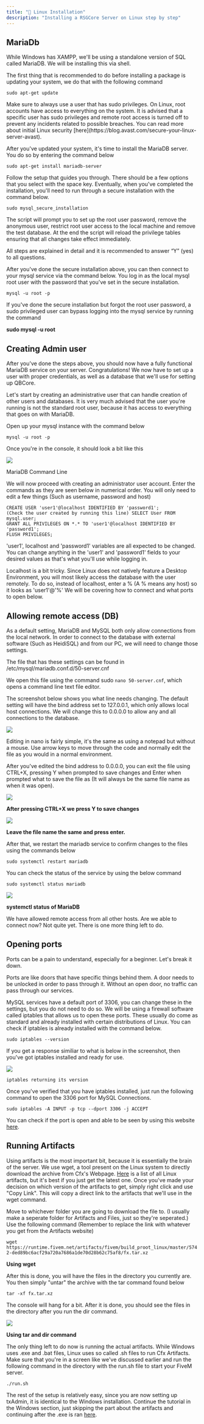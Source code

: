 ```yaml
---
title: "🐧 Linux Installation"
description: "Installing a RSGCore Server on Linux step by step"
---
```


## MariaDb

While Windows has XAMPP, we'll be using a standalone version of SQL called MariaDB. We will be installing this via shell. 

The first thing that is recommended to do before installing a package is updating your system, we do that with the following command

```
sudo apt-get update
```

<Warning>
Make sure to always use a user that has sudo privileges. On Linux, root accounts have access to everything on the system. It is advised that a specific user has sudo privileges and remote root access is turned off to prevent any incidents related to possible breaches. You can read more about initial Linux security [here](https://blog.avast.com/secure-your-linux-server-avast).
</Warning>

After you've updated your system, it's time to install the MariaDB server. You do so by entering the command below

```
sudo apt-get install mariadb-server
```
Follow the setup that guides you through. There should be a few options that you select with the space key. Eventually, when you've completed the installation, you'll need to run through a secure installation with the command below.

```
sudo mysql_secure_installation
```

The script will prompt you to set up the root user password, remove the anonymous user, restrict root user access to the local machine and remove the test database. At the end the script will reload the privilege tables ensuring that all changes take effect immediately.

All steps are explained in detail and it is recommended to answer “Y” (yes) to all questions.

After you've done the secure installation above, you can then connect to your mysql service via the command below. You log in as the local mysql root user with the password that you've set in the secure installation.

```
mysql -u root -p
```

<Info>
If you've done the secure installation but forgot the root user password, a sudo privileged user can bypass logging into the mysql service by running the command

**sudo mysql -u root**
</Info>

## Creating Admin user

After you've done the steps above, you should now have a fully functional MariaDB service on your server. Congratulations! We now have to set up a user with proper credentials, as well as a database that we'll use for setting up QBCore.

Let's start by creating an administrative user that can handle creation of other users and databases. It is very much advised that the user you're running is not the standard root user, because it has access to everything that goes on with MariaDB.

Open up your mysql instance with the command below

```
mysql -u root -p
```
Once you're in the console, it should look a bit like this

![](https://docs.qbcore.org/~gitbook/image?url=https%3A%2F%2F550110915-files.gitbook.io%2F%7E%2Ffiles%2Fv0%2Fb%2Fgitbook-x-prod.appspot.com%2Fo%2Fspaces%252FBTxg66Z0GQkOQS46Nzn3%252Fuploads%252FSsBy34XsheOK1BY9hmxi%252FTerminus_LjifucOy4i.png%3Falt%3Dmedia%26token%3Da3631ba4-7023-4e2e-af09-9768a1f2339f&width=768&dpr=1&quality=100&sign=95ad2ded&sv=1)

MariaDB Command Line

We will now proceed with creating an administrator user account. Enter the commands as they are seen below in numerical order. You will only need to edit a few things (Such as username, password and host)

```
CREATE USER 'user1'@localhost IDENTIFIED BY 'password1';
(Check the user created by running this line) SELECT User FROM mysql.user;
GRANT ALL PRIVILEGES ON *.* TO 'user1'@localhost IDENTIFIED BY 'password1';
FLUSH PRIVILEGES;
```
<Info>
'user1', localhost and 'password1' variables are all expected to be changed. You can change anything in the 'user1' and 'password1' fields to your desired values as that's what you'll use while logging in.

Localhost is a bit tricky. Since Linux does not natively feature a Desktop Environment, you will most likely access the database with the user remotely. To do so, instead of localhost, enter a % (A % means any host) so it looks as 'user1'@'%' We will be covering how to connect and what ports to open below.
</Info>

## Allowing remote access (DB)

As a default setting, MariaDB and MySQL both only allow connections from the local network. In order to connect to the database with external software (Such as HeidiSQL) and from our PC, we will need to change those settings.

The file that has these settings can be found in /etc/mysql/mariadb.conf.d/50-server.cnf

We open this file using the command sudo `nano 50-server.cnf`, which opens a command line text file editor.

The screenshot below shows you what line needs changing. The default setting will have the bind address set to 127.0.0.1, which only allows local host connections. We will change this to 0.0.0.0 to allow any and all connections to the database.

![](https://docs.qbcore.org/~gitbook/image?url=https%3A%2F%2F550110915-files.gitbook.io%2F%7E%2Ffiles%2Fv0%2Fb%2Fgitbook-x-prod.appspot.com%2Fo%2Fspaces%252FBTxg66Z0GQkOQS46Nzn3%252Fuploads%252FdxJHHZoBqSYWgSVXbIlY%252FTerminus_SOG5oqcssc.png%3Falt%3Dmedia%26token%3D7d2f252f-dc2f-48ca-9051-3b8b9b6050f8&width=768&dpr=1&quality=100&sign=82a8eb6a&sv=1)

Editing in nano is fairly simple, it's the same as using a notepad but without a mouse. Use arrow keys to move through the code and normally edit the file as you would in a normal environment.

After you've edited the bind address to 0.0.0.0, you can exit the file using CTRL+X, pressing Y when prompted to save changes and Enter when prompted what to save the file as (It will always be the same file name as when it was open).

![](https://docs.qbcore.org/~gitbook/image?url=https%3A%2F%2F550110915-files.gitbook.io%2F%7E%2Ffiles%2Fv0%2Fb%2Fgitbook-x-prod.appspot.com%2Fo%2Fspaces%252FBTxg66Z0GQkOQS46Nzn3%252Fuploads%252Fjr4sAE1y81FpibF6PKAM%252FTerminus_Sf4x4s5sbx.png%3Falt%3Dmedia%26token%3Ddb1df68c-8c9b-4a37-89e1-e74a701fa30d&width=768&dpr=1&quality=100&sign=12642665&sv=1)

**After pressing CTRL+X we press Y to save changes**

![](https://docs.qbcore.org/~gitbook/image?url=https%3A%2F%2F550110915-files.gitbook.io%2F%7E%2Ffiles%2Fv0%2Fb%2Fgitbook-x-prod.appspot.com%2Fo%2Fspaces%252FBTxg66Z0GQkOQS46Nzn3%252Fuploads%252FyZlw9kSi63J4qh2c7X8b%252FTerminus_Ot5jFzizkD.png%3Falt%3Dmedia%26token%3D11d251e6-d899-44c2-9b78-10bf37f31688&width=768&dpr=1&quality=100&sign=f2a911e7&sv=1)

**Leave the file name the same and press enter.**

After that, we restart the mariadb service to confirm changes to the files using the commands below

`sudo systemctl restart mariadb`

You can check the status of the service by using the below command

`sudo systemctl status mariadb`

![](https://docs.qbcore.org/~gitbook/image?url=https%3A%2F%2F550110915-files.gitbook.io%2F%7E%2Ffiles%2Fv0%2Fb%2Fgitbook-x-prod.appspot.com%2Fo%2Fspaces%252FBTxg66Z0GQkOQS46Nzn3%252Fuploads%252FDS6oXJo0EwI3xlcGNQH1%252FTerminus_f7VVyPHkLC.png%3Falt%3Dmedia%26token%3Dde93de50-395c-4a7a-bb31-97060fa4de31&width=768&dpr=1&quality=100&sign=524c26d5&sv=1)

**systemctl status of MariaDB**

We have allowed remote access from all other hosts. Are we able to connect now? Not quite yet. There is one more thing left to do.

## Opening ports

Ports can be a pain to understand, especially for a beginner. Let's break it down.

Ports are like doors that have specific things behind them. A door needs to be unlocked in order to pass through it. Without an open door, no traffic can pass through our services.

MySQL services have a default port of 3306, you can change these in the settings, but you do not need to do so. We will be using a firewall software called iptables that allows us to open these ports. These usually do come as standard and already installed with certain distributions of Linux. You can check if iptables is already installed with the command below.

`sudo iptables --version`

If you get a response similiar to what is below in the screenshot, then you've got iptables installed and ready for use.

![](https://docs.qbcore.org/~gitbook/image?url=https%3A%2F%2F550110915-files.gitbook.io%2F%7E%2Ffiles%2Fv0%2Fb%2Fgitbook-x-prod.appspot.com%2Fo%2Fspaces%252FBTxg66Z0GQkOQS46Nzn3%252Fuploads%252FjLaFXcaU3AI6V8mY7KiC%252FTerminus_8ovVMYD2CK.png%3Falt%3Dmedia%26token%3D4a0c1452-3844-4629-a067-a20aea902b01&width=768&dpr=1&quality=100&sign=3af99574&sv=1)

`iptables returning its version`

Once you've verified that you have iptables installed, just run the following command to open the 3306 port for MySQL Connections.

`sudo iptables -A INPUT -p tcp --dport 3306 -j ACCEPT`

You can check if the port is open and able to be seen by using this website [here](https://portchecker.co/).

## Running Artifacts

Using artifacts is the most important bit, because it is essentially the brain of the server. We use wget, a tool present on the Linux system to directly download the archive from Cfx's Webpage. [Here](https://runtime.fivem.net/artifacts/fivem/build_proot_linux/master/) is a list of all Linux artifacts, but it's best if you just get the latest one. Once you've made your decision on which version of the artifacts to get, simply right click and use "Copy Link". This will copy a direct link to the artifacts that we'll use in the wget command.

Move to whichever folder you are going to download the file to. (I usually make a seperate folder for Artifacts and Files, just so they're seperated.) Use the following command (Remember to replace the link with whatever you get from the Artifacts website)

`wget https://runtime.fivem.net/artifacts/fivem/build_proot_linux/master/5742-ded89bc6acf29a720a7686a1de70d28b62c75af8/fx.tar.xz`

**Using wget**

After this is done, you will have the files in the directory you currently are. You then simply "untar" the archive with the tar command found below

`tar -xf fx.tar.xz`

The console will hang for a bit. After it is done, you should see the files in the directory after you run the dir command.

![](https://docs.qbcore.org/~gitbook/image?url=https%3A%2F%2Fuser-images.githubusercontent.com%2F89489089%2F179920224-e8c933b9-91a2-4dc9-9ba5-71dc7e59484d.png&width=768&dpr=1&quality=100&sign=3c7ea32e&sv=1)

**Using tar and dir command**

The only thing left to do now is running the actual artifacts. While Windows uses .exe and .bat files, Linux uses so called .sh files to run Cfx Artifacts. Make sure that you're in a screen like we've discussed earlier and run the following command in the directory with the run.sh file to start your FiveM server.

`./run.sh`

The rest of the setup is relatively easy, since you are now setting up txAdmin, it is identical to the Windows installation. Continue the tutorial in the Windows section, just skipping the part about the artifacts and continuing after the .exe is ran [here](https://quantumprojects.mintlify.app/essentials/installation).